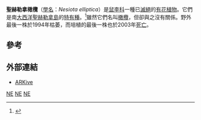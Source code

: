 {{Speciesbox
| name = 西洋榄
| image = Nesiota elliptica.jpg
| image_width = 250px
|status = EX
|status_system = IUCN3.1
|status_ref = <ref name=iucn>{{cite iucn |author=Lambdon, P.W. |author2=Ellick, S. |last-author-amp=yes |title=''Nesiota elliptica'' |journal=[[The_IUCN_Red_List_of_Threatened_Species|The IUCN Red List of Threatened Species]] |volume=2016 |page=e.T37598A67372241 |year=2016 |url=http://www.iucnredlist.org/details/37598/0 |doi=10.2305/IUCN.UK.2016-1.RLTS.T37598A67372241.en |access-date=8 November 2017}}</ref>
|extinct = 2003年
| genus = Nesiota
| species = elliptica
| authority = ([[威廉·羅克斯巴勒|Roxb.]]) [[約瑟夫·道爾頓·胡克|Hook.f.]]
}}

'''聖赫勒拿橄欖'''（[[學名|學名]]：''Nesiota elliptica''）是[[鼠李科|鼠李科]]一種已[[滅絕|滅絕]]的[[有花植物|有花植物]]。它們是南[[大西洋|大西洋]][[聖赫勒拿島|聖赫勒拿島]]的[[特有種|特有種]]。<ref>{{Cite book|author=Cronk, Q.C.B.|year=1995|title=The endemic Flora of St Helena|publisher=Anthony Nelson Ltd, Oswestry}}</ref>雖然它們名叫[[橄欖|橄欖]]，但卻與之沒有關係。野外最後一株於1994年枯萎，而培植的最後一株也於2003年[[死亡|死亡]]。

==參考==
{{reflist}}

==外部連結==
* [https://web.archive.org/web/20061216010619/http://www.arkive.org/species/GES/plants_and_algae/Nesiota_elliptica/more_info.html ARKive]
{{Taxonbar|from=Q374064}}

[[Category:IUCN紅色名錄絕滅物種|NE]]
[[Category:鼠李科|NE]]
[[Category:圣赫勒拿植物志|NE]]
